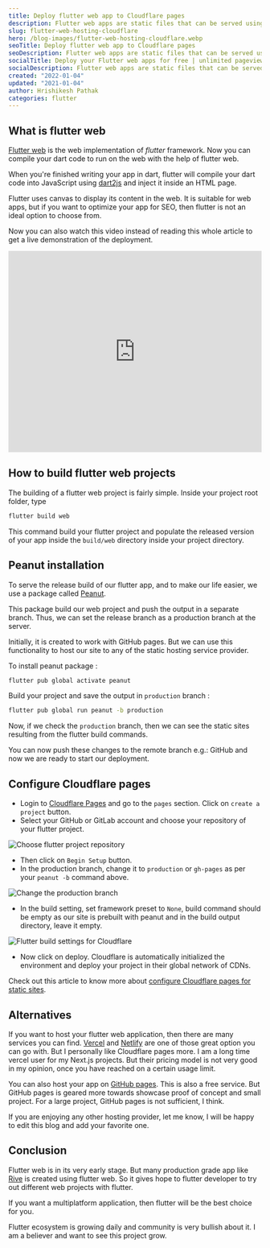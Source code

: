 ```yaml
---
title: Deploy flutter web app to Cloudflare pages
description: Flutter web apps are static files that can be served using CDNs for faster speeds. Cloudflare pages are better choice than firebase for it's pricing and speed.
slug: flutter-web-hosting-cloudflare
hero: /blog-images/flutter-web-hosting-cloudflare.webp
seoTitle: Deploy flutter web app to Cloudflare pages
seoDescription: Flutter web apps are static files that can be served using CDNs for faster speeds. Cloudflare pages are better choice than firebase for it's pricing and speed.
socialTitle: Deploy your Flutter web apps for free | unlimited pageviews and bandwidths
socialDescription: Flutter web apps are static files that can be served using CDNs for faster speeds. Cloudflare pages are better choice than firebase for it's pricing and speed.
created: "2022-01-04"
updated: "2021-01-04"
author: Hrishikesh Pathak
categories: flutter
---
```


## What is flutter web

[Flutter web](https://flutter.dev/multi-platform/web) is the web implementation of _flutter_ framework. Now you can compile your dart code to run on the web with the help of flutter web.

When you're finished writing your app in dart, flutter will compile your dart code into JavaScript using [dart2js](https://dart.dev/tools/dart2js) and inject it inside an HTML page.

Flutter uses canvas to display its content in the web. It is suitable for web apps, but if you want to optimize your app for SEO, then flutter is not an ideal option to choose from.

Now you can also watch this video instead of reading this whole article to get a live demonstration of the deployment.

<iframe
  width="100%"
  height="400px"
  src="https://www.youtube.com/embed/-FRDk9D_H8I"
  title="YouTube video player"
  frameborder="0"
  allow="accelerometer; autoplay; clipboard-write; encrypted-media; gyroscope; picture-in-picture"
  allowFullScreen
></iframe>

## How to build flutter web projects

The building of a flutter web project is fairly simple. Inside your project root folder, type

```bash
flutter build web
```

This command build your flutter project and populate the released version of your app inside the `build/web` directory inside your project directory.

## Peanut installation

To serve the release build of our flutter app, and to make our life easier, we use a package called [Peanut](https://pub.dev/packages/peanut).

This package build our web project and push the output in a separate branch. Thus, we can set the release branch as a production branch at the server.

Initially, it is created to work with GitHub pages. But we can use this functionality to host our site to any of the static hosting service provider.

To install peanut package :

```bash
flutter pub global activate peanut
```

Build your project and save the output in `production` branch :

```bash
flutter pub global run peanut -b production
```

Now, if we check the `production` branch, then we can see the static sites resulting from the flutter build commands.

You can now push these changes to the remote branch e.g.: GitHub and now we are ready to start our deployment.

## Configure Cloudflare pages

- Login to [Cloudflare Pages](https://pages.cloudflare.com) and go to the `pages` section. Click on `create a project` button.
- Select your GitHub or GitLab account and choose your repository of your flutter project.

![Choose flutter project repository](https://i.imgur.com/kRCHwLs.png)

- Then click on `Begin Setup` button.
- In the production branch, change it to `production` or `gh-pages` as per your `peanut -b` command above.

![Change the production branch](https://i.imgur.com/iiy38SN.png)

- In the build setting, set framework preset to `None`, build command should be empty as our site is prebuilt with peanut and in the build output directory, leave it empty.

![Flutter build settings for Cloudflare](https://i.imgur.com/hASbvRl.png)

- Now click on deploy. Cloudflare is automatically initialized the environment and deploy your project in their global network of CDNs.

Check out this article to know more about [configure Cloudflare pages for static sites](https://hrishikeshpathak.com/blog/deploy-nextjs-cloudflare-pages).

## Alternatives

If you want to host your flutter web application, then there are many services you can find. [Vercel](https://vercel.com) and [Netlify](https://www.netlify.com) are one of those great option you can go with. But I personally like Cloudflare pages more. I am a long time vercel user for my Next.js projects. But their pricing model is not very good in my opinion, once you have reached on a certain usage limit.

You can also host your app on [GitHub pages](https://pages.github.com). This is also a free service. But GitHub pages is geared more towards showcase proof of concept and small project. For a large project, GitHub pages is not sufficient, I think.

If you are enjoying any other hosting provider, let me know, I will be happy to edit this blog and add your favorite one.

## Conclusion

Flutter web is in its very early stage. But many production grade app like [Rive](https://rive.app) is created using flutter web. So it gives hope to flutter developer to try out different web projects with flutter.

If you want a multiplatform application, then flutter will be the best choice for you.

Flutter ecosystem is growing daily and community is very bullish about it. I am a believer and want to see this project grow.
